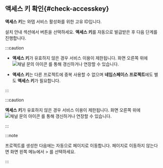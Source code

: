 ## 액세스 키 확인{#check-accesskey}

**액세스 키**는 와탭 서비스 활성화를 위한 고유 ID입니다.  

설치 안내 섹션에서 <cmdname sid="issue_project_access_key" className="uitext" /> 버튼을 선택하세요. **액세스 키**를 자동으로 발급받은 후 다음 단계를 진행합니다.

<InDoc product='kubernetes'>

:::caution

* **액세스 키**가 유효하지 않은 경우 서비스 이용이 제한됩니다. 화면 오른쪽 위에 ![채널 문의 아이콘](/img/ico-help.svg) <cmdname sid="chat_contact" className="uitext" />를 통해 갱신하거나 연장할 수 있습니다.

* **액세스 키**는 다른 프로젝트에 중복 사용할 수 없으며 **네임스페이스 프로젝트**에도 별도 **액세스 키**가 필요합니다.

:::

</InDoc>

<Xclude product='kubernetes'>

:::caution

**액세스 키**가 유효하지 않은 경우 서비스 이용이 제한됩니다. 화면 오른쪽 위에 ![채널 문의 아이콘](/img/ico-help.svg) <cmdname sid="chat_contact" className="uitext" />를 통해 갱신하거나 연장할 수 있습니다.

:::

</Xclude>

:::note

프로젝트를 생성한 다음에는 자동으로 <cmdname sid="agent_installation" className="uitext" /> 페이지로 이동합니다. <cmdname sid="agent_installation" className="uitext" /> 페이지로 이동하지 않는다면 화면 왼쪽 메뉴에서 <cmdname sid="management" className="uitext" /> > <cmdname sid="agent_installation" className="uitext" />를 선택하세요.

:::